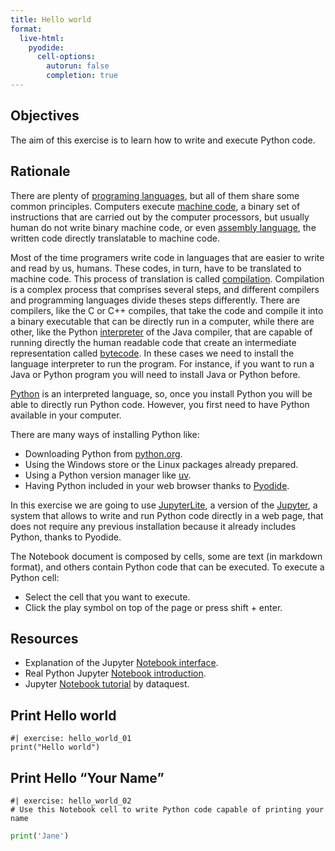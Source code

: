 ```yaml
---
title: Hello world
format:
  live-html:
    pyodide:
      cell-options:
        autorun: false
        completion: true
---
```




## Objectives

The aim of this exercise is to learn how to write and execute Python code.

## Rationale

There are plenty of [programing languages](https://en.wikipedia.org/wiki/List_of_programming_languages), but all of them share some common principles.
Computers execute [machine code](https://en.wikipedia.org/wiki/Machine_code), a binary set of instructions that are carried out by the computer processors, but usually human do not write binary machine code, or even [assembly language](https://en.wikipedia.org/wiki/Assembly_language), the written code directly translatable to machine code.

Most of the time programers write code in languages that are easier to write and read by us, humans. These codes, in turn, have to be translated to machine code. This process of translation is called [compilation](https://en.wikipedia.org/wiki/Compiler). Compilation is a complex process that comprises several steps, and different compilers and programming languages divide theses steps differently.
There are compilers, like the C or C++ compiles, that take the code and compile it into a binary executable that can be directly run in a computer, while there are other, like the Python [interpreter](https://en.wikipedia.org/wiki/Interpreter_(computing)) of the Java compiler, that are capable of running directly the human readable code that create an intermediate representation called [bytecode](https://en.wikipedia.org/wiki/Bytecode).
In these cases we need to install the language interpreter to run the program. For instance, if you want to run a Java or Python program you will need to install Java or Python before.

[Python](https://en.wikipedia.org/wiki/Python_(programming_language)) is an interpreted language, so, once you install Python you will be able to directly run Python code.
However, you first need to have Python available in your computer.

There are many ways of installing Python like:

  - Downloading Python from [python.org](https://www.python.org/).
  - Using the Windows store or the Linux packages already prepared.
  - Using a Python version manager like [uv](https://docs.astral.sh/uv/).
  - Having Python included in your web browser thanks to [Pyodide](https://pyodide.org/).

In this exercise we are going to use [JupyterLite](https://jupyterlite.readthedocs.io/), a version of the [Jupyter](https://docs.jupyter.org/), a system that allows to write and run Python code directly in a web page, that does not require any previous installation because it already includes Python, thanks to Pyodide.

The Notebook document is composed by cells, some are text (in markdown format), and others contain Python code that can be executed.
To execute a Python cell:

  - Select the cell that you want to execute.
  - Click the play symbol on top of the page or press shift + enter.

## Resources

- Explanation of the Jupyter [Notebook interface](https://jupyter-notebook.readthedocs.io/en/stable/notebook.html#notebook-user-interface).
- Real Python Jupyter [Notebook introduction](https://realpython.com/jupyter-notebook-introduction/).
- Jupyter [Notebook tutorial](https://www.dataquest.io/blog/jupyter-notebook-tutorial/) by dataquest.

## Print Hello world

```pyodide
#| exercise: hello_world_01
print("Hello world")
```

## Print Hello "Your Name"

```pyodide
#| exercise: hello_world_02
# Use this Notebook cell to write Python code capable of printing your name
```

::: { .solution exercise="hello_world_02" }
::: { .callout-tip collapse="false"}

```python
print('Jane')
```

:::
:::

